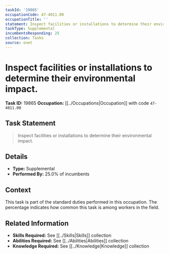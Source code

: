 ```yaml
---
taskId: '19865'
occupationCode: 47-4011.00
occupationTitle: ''
statement: Inspect facilities or installations to determine their environmental impact.
taskType: Supplemental
incumbentsResponding: 25
collection: Tasks
source: onet
---
```

# Inspect facilities or installations to determine their environmental impact.

**Task ID:** 19865
**Occupation:** [[../Occupations|Occupation]] with code `47-4011.00`

## Task Statement

> Inspect facilities or installations to determine their environmental impact.

## Details

- **Type:** Supplemental
- **Performed By:** 25.0% of incumbents

## Context

This task is part of the standard duties performed in this occupation. The percentage indicates how common this task is among workers in the field.

## Related Information

- **Skills Required:** See [[../Skills|Skills]] collection
- **Abilities Required:** See [[../Abilities|Abilities]] collection
- **Knowledge Required:** See [[../Knowledge|Knowledge]] collection
